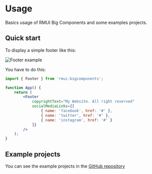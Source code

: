 
<Meta title="Docs/Usage" />

# Usage

Basics usage of RMUI Big Components and some examples projects.

## Quick start

To display a simple footer like this:

<img src="/images/footer_example.png" alt="Footer example" class="center" />

You have to do this:

```jsx
import { Footer } from 'rmui-bigcomponents';

function App() {
    return (
        <Footer
            copyrightText="My Website. All right reserved"
            socialMediaLinks={[
                { name: 'facebook', href: '#' },
                { name: 'twitter', href: '#' },
                { name: 'instagram', href: '#' }
            ]}
        />
    );
}
```

## Example projects

You can see the example projects in the [GitHub repository](https://github.com/jpiazzal/rmui-bigcomponents/tree/main/examples)
